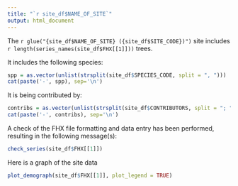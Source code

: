 ```yaml
---
title: "`r site_df$NAME_OF_SITE`"
output: html_document
---
```


The `r glue("{site_df$NAME_OF_SITE} ({site_df$SITE_CODE})")` site includes `r length(series_names(site_df$FHX[[1]]))` trees. 

It includes the following species:

```r
spp = as.vector(unlist(strsplit(site_df$SPECIES_CODE, split = ", ")))
cat(paste('-', spp), sep='\n')
```

It is being contributed by:

```r
contribs = as.vector(unlist(strsplit(site_df$CONTRIBUTORS, split = "; ")))
cat(paste('-', contribs), sep='\n')
```


A check of the FHX file formatting and data entry has been performed, resulting in the following message(s):

```r
check_series(site_df$FHX[[1]])
```


Here is a graph of the site data
```r
plot_demograph(site_df$FHX[[1]], plot_legend = TRUE)
```